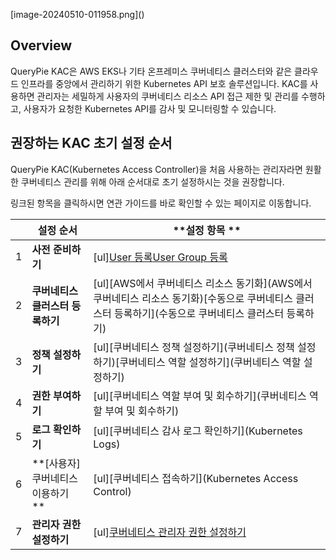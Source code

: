
<p align="center">
<div>[image-20240510-011958.png]()</div>
</p>

## Overview
QueryPie KAC은 AWS EKS나 기타 온프레미스 쿠버네티스 클러스터와 같은 클라우드 인프라를 중앙에서 관리하기 위한 Kubernetes API 보호 솔루션입니다. KAC를 사용하면 관리자는 세밀하게 사용자의 쿠버네티스 리소스 API 접근 제한 및 관리를 수행하고, 사용자가 요청한 Kubernetes API를 감사 및 모니터링할 수 있습니다.



## 권장하는 KAC 초기 설정 순서
QueryPie KAC(Kubernetes Access Controller)을 처음 사용하는 관리자라면 원활한 쿠버네티스 관리를 위해 아래 순서대로 초기 설정하시는 것을 권장합니다.

<Callout type="info">
링크된 항목을 클릭하시면 연관 가이드를 바로 확인할 수 있는 페이지로 이동합니다.
</Callout>

|   |  **설정 순서**              |  **설정 항목 **                                                                                |
| - | ----------------------- | ------------------------------------------------------------------------------------------ |
| 1 |  **사전 준비하기**            | [ul][User 등록](Users)[User Group 등록](Groups)                                                |
| 2 |  **쿠버네티스 클러스터 등록하기**    | [ul][AWS에서 쿠버네티스 리소스 동기화](AWS에서 쿠버네티스 리소스 동기화)[수동으로 쿠버네티스 클러스터 등록하기](수동으로 쿠버네티스 클러스터 등록하기) |
| 3 |  **정책 설정하기**            | [ul][쿠버네티스 정책 설정하기](쿠버네티스 정책 설정하기)[쿠버네티스 역할 설정하기](쿠버네티스 역할 설정하기)                           |
| 4 |  **권한 부여하기**            | [ul][쿠버네티스 역할 부여 및 회수하기](쿠버네티스 역할 부여 및 회수하기)                                               |
| 5 |  **로그 확인하기**            | [ul][쿠버네티스 감사 로그 확인하기](Kubernetes Logs)                                                    |
| 6 |  **[사용자] 쿠버네티스 이용하기 **  | [ul][쿠버네티스 접속하기](Kubernetes Access Control)                                                |
| 7 |  **관리자 권한 설정하기**        | [ul][쿠버네티스 관리자 권한 설정하기](Roles)                                                             |
